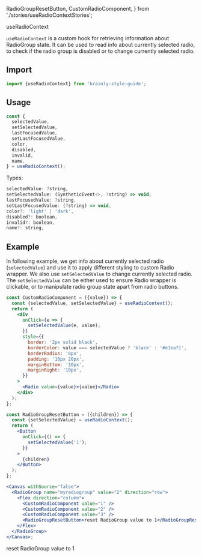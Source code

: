   RadioGroupResetButton,
  CustomRadioComponent,
} from './stories/useRadioContextStories';

<Meta title="Hooks/useRadioContext" />

<PageHeader type="utility">useRadioContext</PageHeader>

`useRadioContext` is a custom hook for retrieving information about RadioGroup state. It can be used to read info about currently selected radio, to check if the radio group is disabled or to change currently selected radio.

## Import

```jsx
import {useRadioContext} from 'brainly-style-guide';
```

## Usage

```jsx
const {
  selectedValue,
  setSelectedValue,
  lastFocusedValue,
  setLastFocusedValue,
  color,
  disabled,
  invalid,
  name,
} = useRadioContext();
```

Types:

```jsx
selectedValue: ?string,
setSelectedValue: (SyntheticEvent<>, ?string) => void,
lastFocusedValue: ?string,
setLastFocusedValue: (?string) => void,
color?: 'light' | 'dark',
disabled?: boolean,
invalid?: boolean,
name?: string,
```

## Example

In following example, we get info about currently selected radio (`selectedValue`) and use it to apply different styling to custom Radio wrapper. We also use `setSelectedValue` to change currently selected radio. The `setSelectedValue` can be either used to ensure Radio wrapper is clickable, or to manipulate radio group state apart from radio buttons.

```jsx
const CustomRadioComponent = ({value}) => {
  const {selectedValue, setSelectedValue} = useRadioContext();
  return (
    <div
      onClick={e => {
        setSelectedValue(e, value);
      }}
      style={{
        border: '2px solid black',
        borderColor: value === selectedValue ? 'black' : '#e1eaf1',
        borderRadius: '8px',
        padding: '10px 20px',
        marginBottom: '10px',
        marginRight: '10px',
      }}
    >
      <Radio value={value}>{value}</Radio>
    </div>
  );
};

const RadioGroupResetButton = ({children}) => {
  const {setSelectedValue} = useRadioContext();
  return (
    <Button
      onClick={() => {
        setSelectedValue('1');
      }}
    >
      {children}
    </Button>
  );
};

<Canvas withSource="false">
  <RadioGroup name="myradiogroup" value="2" direction="row">
    <Flex direction="column">
      <CustomRadioComponent value="1" />
      <CustomRadioComponent value="2" />
      <CustomRadioComponent value="3" />
      <RadioGroupResetButton>reset RadioGroup value to 1</RadioGroupResetButton>
    </Flex>
  </RadioGroup>
</Canvas>;
```

<Canvas withSource="false">
  <RadioGroup name="myradiogroup" value="2" direction="row">
    <Flex direction="column">
      <CustomRadioComponent value="1" />
      <CustomRadioComponent value="2" />
      <CustomRadioComponent value="3" />
      <RadioGroupResetButton>reset RadioGroup value to 1</RadioGroupResetButton>
    </Flex>
  </RadioGroup>
</Canvas>
